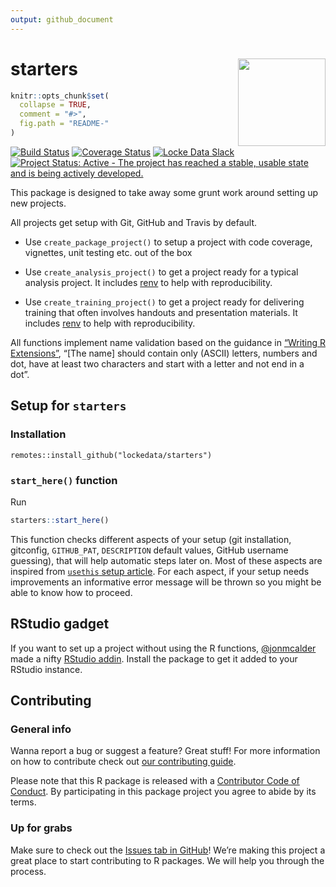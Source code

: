 ```yaml
---
output: github_document
---
```


# starters <img src="man/figures/logo.png" align="right" height=140/>

<!-- README.md is generated from README.Rmd. Please edit that file -->

```r
knitr::opts_chunk$set(
  collapse = TRUE,
  comment = "#>",
  fig.path = "README-"
)
```
<!-- badges: start -->
[![Build Status](https://travis-ci.org/lockedata/starters.svg?branch=master)](https://travis-ci.org/lockedata/starters) [![Coverage Status](https://img.shields.io/coveralls/lockedata/starters.svg)](https://coveralls.io/r/lockedata/starters?branch=master) [![Locke Data Slack](https://img.shields.io/badge/Slack-discuss-blue.svg?logo=slack&longCache=true&style=flat)](https://join.slack.com/t/lockedata/shared_invite/enQtMjkwNjY3ODkwMzg2LTI1OGU1NTM3ZGIyZGFiNTdlODI3MzU2N2ZlNDczMjM4M2U2OWVmNDMzZTQ1ZGNlZDQ3MGM2MGVjMjI2MWIyMjI)
[![Project Status: Active - The project has reached a stable, usable state and is being actively developed.](https://www.repostatus.org/badges/latest/active.svg)](https://www.repostatus.org/#active)
<!-- badges: end -->

This package is designed to take away some grunt work around setting up new projects.

All projects get setup with Git, GitHub and Travis by default.

- Use `create_package_project()` to setup a project with code coverage, vignettes, unit testing etc. out of the box

- Use `create_analysis_project()` to get a project ready for a typical analysis project. It includes [renv](https://rstudio.github.io/renv/articles/renv.html) to help with reproducibility.

- Use `create_training_project()` to get a project ready for delivering training that often involves handouts and presentation materials. It includes [renv](https://rstudio.github.io/renv/articles/renv.html) to help with reproducibility.

All functions implement name validation based on the guidance in ["Writing R Extensions"](https://cran.r-project.org/doc/manuals/r-release/R-exts.html#The-DESCRIPTION-file), "[The name] should contain only (ASCII) letters, numbers and dot, have at least two characters and start with a letter and not end in a dot".

## Setup for `starters`

### Installation

```
remotes::install_github("lockedata/starters")
```

### `start_here()` function

Run

```r
starters::start_here()
```

This function checks different aspects of your setup (git installation, gitconfig, `GITHUB_PAT`, `DESCRIPTION` default values, GitHub username guessing), that will help automatic steps later on. Most of these aspects are inspired from [`usethis` setup article](https://usethis.r-lib.org/articles/articles/usethis-setup.html). For each aspect, if your setup needs improvements an informative error message will be thrown so you might be able to know how to proceed.

## RStudio gadget
If you want to set up a project without using the R functions, [\@jonmcalder](https://github.com/jonmcalder) made a nifty [RStudio addin](https://rstudio.github.io/rstudioaddins/). Install the package to get it added to your RStudio instance.

## Contributing

### General info

Wanna report a bug or suggest a feature? Great stuff! For more information on how to contribute check out [our contributing guide](.github/CONTRIBUTING.md). 

Please note that this R package is released with a [Contributor Code of Conduct](CODE_OF_CONDUCT.md). By participating in this package project you agree to abide by its terms.
 
### Up for grabs

Make sure to check out the [Issues tab in GitHub](https://github.com/lockedata/starters/issues)! We're making this project a great place to start contributing to R packages. We will help you through the process. 
